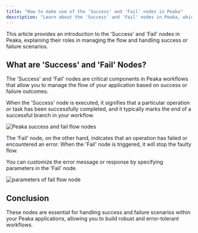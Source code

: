 ```yaml
---
title: "How to make use of the 'Success' and 'Fail' nodes in Peaka"
description: "Learn about the 'Success' and 'Fail' nodes in Peaka, which are used to manage the flow and handle success or failure scenarios"
---
```


This article provides an introduction to the 'Success' and 'Fail' nodes in Peaka, explaining their roles in managing the flow and handling success or failure scenarios.

## What are 'Success' and 'Fail' Nodes?

The 'Success' and 'Fail' nodes are critical components in Peaka workflows that allow you to manage the flow of your application based on success or failure outcomes.

When the 'Success' node is executed, it signifies that a particular operation or task has been successfully completed, and it typically marks the end of a successful branch in your workflow.

<img
  src="https://cdn.peaka.com/flows/success-fail-1.png"
  alt="Peaka success and fail flow nodes"
/>

The 'Fail' node, on the other hand, indicates that an operation has failed or encountered an error. When the 'Fail' node is triggered, it will stop the faulty flow.

You can customize the error message or response by specifying parameters in the 'Fail' node.

<img
  src="https://cdn.peaka.com/flows/success-fail-2.png"
  alt="parameters of fail flow node"
/>

## Conclusion

These nodes are essential for handling success and failure scenarios within your Peaka applications, allowing you to build robust and error-tolerant workflows.
